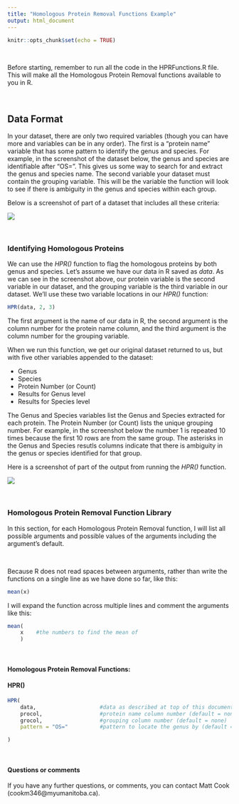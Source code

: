 ```yaml
---
title: "Homologous Protein Removal Functions Example"
output: html_document
---
```



```r
knitr::opts_chunk$set(echo = TRUE)
```


<br>

Before starting, remember to run all the code in the HPRFunctions.R file. This will make all the Homologous Protein Removal functions available to you in R.

<br>

## Data Format

In your dataset, there are only two required variables (though you can have more and variables can be in any order). The first is a "protein name" variable that has some pattern to identify the genus and species. For example, in the screenshot of the dataset below, the genus and species are identifiable after "OS=". This gives us some way to search for and extract the genus and species name. The second variable your dataset must contain the grouping variable. This will be the variable the function will look to see if there is ambiguity in the genus and species within each group.

Below is a screenshot of part of a dataset that includes all these criteria:

![](images/ExampleData.png)

<br>

### Identifying Homologous Proteins

We can use the *HPR()* function to flag the homologous proteins by both genus and species. Let's assume we have our data in R saved as *data*. As we can see in the screenshot above, our protein variable is the second variable in our dataset, and the grouping variable is the third variable in our dataset. We'll use these two variable locations in our *HPR()* function:

```r
HPR(data, 2, 3)
```

The first argument is the name of our data in R, the second argument is the column number for the protein name column, and the third argument is the column number for the grouping variable.

When we run this function, we get our original dataset returned to us, but with five other variables appended to the dataset:

* Genus
* Species
* Protein Number (or Count)
* Results for Genus level
* Results for Species level

The Genus and Species variables list the Genus and Species extracted for each protein. The Protein Number (or Count) lists the unique grouping number. For example, in the screenshot below the number 1 is repeated 10 times because the first 10 rows are from the same group. The asterisks in the Genus and Species resutls columns indicate that there is ambiguity in the genus or species identified for that group. 

Here is a screenshot of part of the output from running the *HPR()* function.

![](images/ExampleOutput.png)


<br>

### Homologous Protein Removal Function Library

In this section, for each Homologous Protein Removal function, I will list all possible arguments and possible values of the arguments including the argument's default.

<br>

Because R does not read spaces between arguments, rather than write the functions on a single line as we have done so far, like this:


```r
mean(x)
```


I will expand the function across multiple lines and comment the arguments like this:

```r
mean(
    x    #the numbers to find the mean of
    )
```

<br>

#### Homologous Protein Removal Functions:


#### HPR()

```r
HPR(
    data,                    #data as described at top of this document
    procol,                  #protein name column number (default = none)
    grocol,                  #grouping column number (default = none)
    pattern = "OS="          #pattern to locate the genus by (default = "OS=")

)
```


<br>

#### Questions or comments

If you have any further questions, or comments, you can contact Matt Cook (cookm346@myumanitoba.ca).



<br>
<br>
<br>
<br>
<br>
<br>
<br>


